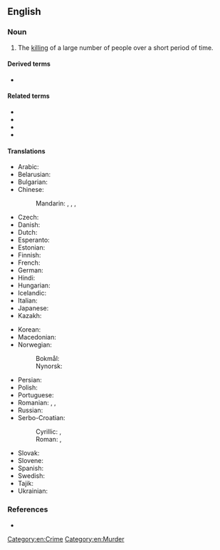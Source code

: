 ==English==
{{wikipedia}}

===Noun===
{{en-noun}}

# The [[killing]] of a large number of people over a short period of time.

====Derived terms====
* {{l|en|mass murderer}}

====Related terms====
* {{l|en|mass shooting}}
* {{l|en|killing spree}}
* {{l|en|massacre}}
* {{l|en|genocide}}

====Translations====
{{trans-top|successive killing of many people}}
* Arabic: {{t|ar|قَتْل جَمَاعِيّ‎|m}}
* Belarusian: {{t|be|ма́савае забо́йства|n}}
* Bulgarian: {{t|bg|ма́сово уби́йство|n}}
* Chinese:
*: Mandarin: {{t|cmn|[[大規模]][[屠殺]]}}, {{t|cmn|[[大规模]][[屠杀]]|tr=dàguīmó túshā}}, {{t+|cmn|大屠殺}}, {{t+|cmn|大屠杀|tr=dàtúshā}}
* Czech: {{t|cs|masová vražda|f}}
* Danish: {{t|da|massemord|n}}
* Dutch: {{t+|nl|massamoord|m}}
* Esperanto: {{t|eo|amasmurdo}}
* Estonian: {{t+|et|massimõrv}}
* Finnish: {{t+|fi|joukkomurha}}
* French: {{t|fr|tuerie de masse|f}}
* German: {{t+|de|Massenmord|m}}
* Hindi: {{t|hi|सामूहिक हत्या|f}}
* Hungarian: {{t+|hu|tömeggyilkosság}}
* Icelandic: {{t+|is|fjöldamorð|n}}
* Italian: {{t|it|[[uccisione]] [[di]] [[massa]]|f}}
* Japanese: {{t|ja|大量虐殺|tr=たいりょうぎゃくさつ, tairyō gyakusatsu}}
* Kazakh: {{t|kk|жаппай өлтіру}}
{{trans-mid}}
* Korean: {{t|ko|대량 살인(大量殺人)}}
* Macedonian: {{t|mk|масовно убиство|n}}
* Norwegian:
*: Bokmål: {{t|nb|massemord|n}}
*: Nynorsk: {{t|nn|massemord|n}}
* Persian: {{t|fa|کشتار جمعی|tr=koštâr-e jam'i}}
* Polish: {{t|pl|masowe morderstwo|n}}
* Portuguese: {{t|pt|[[assassinato]]/[[assassínio]] [[em massa]]|m}}
* Romanian: {{t|ro|ucidere în masă|f}}, {{t|ro|asasinare în masă|f}}, {{t|ro|crimă în masă|f}}
* Russian: {{t|ru|ма́ссовое уби́йство|n}}
* Serbo-Croatian:
*: Cyrillic: {{t|sh|масовно убојство|n}}, {{t|sh|масовно убиство|n}}
*: Roman: {{t|sh|masovno ubojstvo|n}}, {{t|sh|masovno ubistvo|n}}
* Slovak: {{t|sk|masová vražda|f}}
* Slovene: {{t|sl|množični umor|m}}
* Spanish: {{t|es|asesinato masivo|m}}
* Swedish: {{t+|sv|massmord|n}}
* Tajik: {{t|tg|куштори ҷамъӣ}}
* Ukrainian: {{t|uk|ма́сове вби́вство|n}}
{{trans-bottom}}

===References===
* {{R:Lexico}}
[[Category:en:Crime]]
[[Category:en:Murder]]